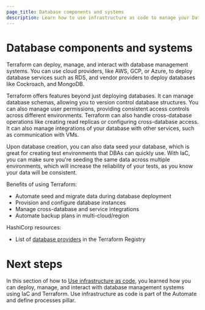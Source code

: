 ```yaml
---
page_title: Database components and systems
description: Learn how to use infrastructure as code to manage your Database components and systems.
---
```


# Database components and systems

Terraform can deploy, manage, and interact with database management systems. You can use cloud providers, like AWS, GCP, or Azure, to deploy database services such as RDS, and vendor providers to deploy databases like Cockroach, and MongoDB.

Terraform offers features beyond just deploying databases. It can manage database schemas, allowing you to version control database structures. You can also manage user permissions, providing consistent access controls across different environments. Terraform can also handle cross-database operations like creating read replicas or configuring cross-database access. It can also manage integrations of your database with other services, such as communication with VMs. 

Upon database creation, you can also data seed your database, which is great for creating test environments that DBAs can quickly use. With IaC, you can make sure you're seeding the same data across multiple environments, which will increase the reliability of your tests, as you know your data will be consistent.

Benefits of using Terraform:
- Automate seed and migrate data during database deployment
- Provision and configure database instances
- Manage cross-database and service integrations 
- Automate backup plans in multi-cloud/region

HashiCorp resources:
- List of [database providers](https://registry.terraform.io/browse/providers?category=database) in the Terraform Registry

# Next steps

In this section of how to [Use infrastructure as code](/well-architected-framework/automate-and-define-processes/use-infrastructure-as-code/overview), you learned how you can deploy, manage, and interact with database management systems using IaC and Terraform. Use infrastructure as code is part of the Automate and define processes pillar.